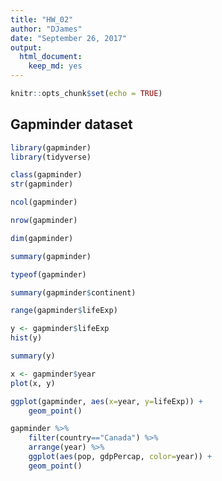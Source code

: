 ```yaml
---
title: "HW_02"
author: "DJames"
date: "September 26, 2017"
output: 
  html_document: 
    keep_md: yes
---
```


```r
knitr::opts_chunk$set(echo = TRUE)
```

## Gapminder dataset
```r
library(gapminder)
library(tidyverse)
```

```r
class(gapminder)
str(gapminder)
```

```r
ncol(gapminder)
```

```r
nrow(gapminder)
```

```r
dim(gapminder)
```

```r
summary(gapminder)
```

```r
typeof(gapminder)
```
```r
summary(gapminder$continent)
```
```r
range(gapminder$lifeExp)
```
```r
y <- gapminder$lifeExp
hist(y)
```
```r
summary(y)
```
```r
x <- gapminder$year
plot(x, y)
```
```r
ggplot(gapminder, aes(x=year, y=lifeExp)) +
    geom_point()
```
```r
gapminder %>%
    filter(country=="Canada") %>% 
    arrange(year) %>% 
    ggplot(aes(pop, gdpPercap, color=year)) +
    geom_point()
```

